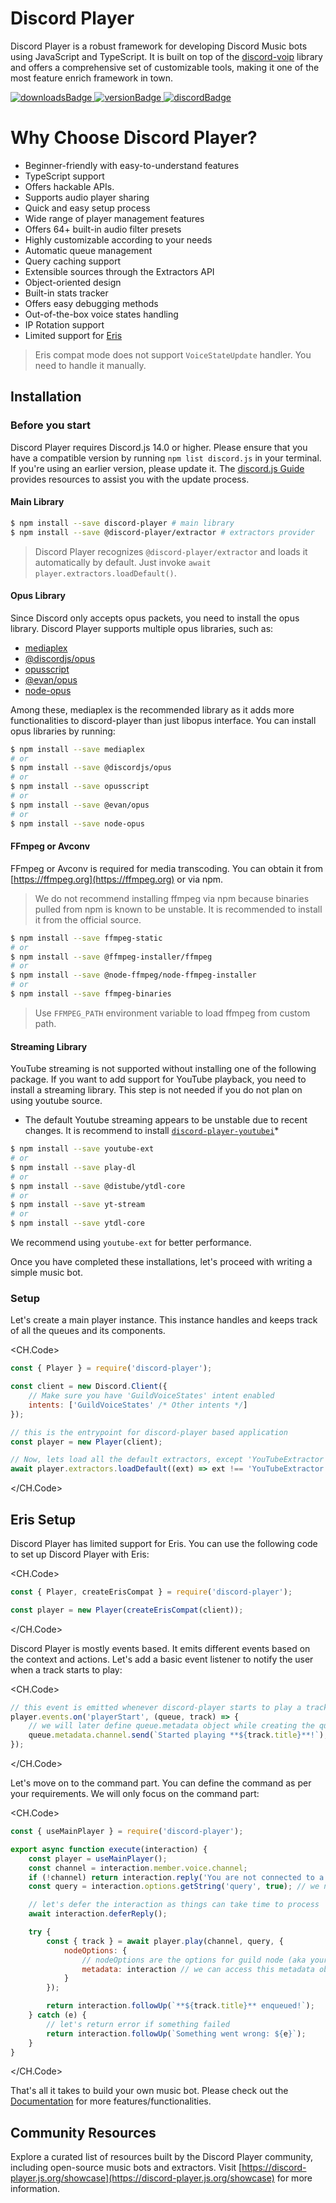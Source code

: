 # Discord Player

Discord Player is a robust framework for developing Discord Music bots using JavaScript and TypeScript. It is built on top of the [discord-voip](https://npm.im/discord-voip) library and offers a comprehensive set of customizable tools, making it one of the most feature enrich framework in town.

<div class="flex flex-row gap-2 my-2">
    <a class="underline font-semibold text-teal-500 hover:text-teal-600" target="_blank" rel="noopener noreferrer" href="/guide/[topic]/[page]">
        <img src="https://img.shields.io/npm/dt/discord-player?style=for-the-badge" alt="downloadsBadge" />
    </a>
    <a class="underline font-semibold text-teal-500 hover:text-teal-600" target="_blank" rel="noopener noreferrer" href="https://npmjs.com/discord-player">
        <img src="https://img.shields.io/npm/v/discord-player?style=for-the-badge" alt="versionBadge" />
    </a>
    <a class="underline font-semibold text-teal-500 hover:text-teal-600" target="_blank" rel="noopener noreferrer" href="https://androz2091.fr/discord">
        <img src="https://img.shields.io/discord/558328638911545423?style=for-the-badge&amp;color=7289da" alt="discordBadge" />
    </a>
</div>

# Why Choose Discord Player?

-   Beginner-friendly with easy-to-understand features
-   TypeScript support
-   Offers hackable APIs.
-   Supports audio player sharing
-   Quick and easy setup process
-   Wide range of player management features
-   Offers 64+ built-in audio filter presets
-   Highly customizable according to your needs
-   Automatic queue management
-   Query caching support
-   Extensible sources through the Extractors API
-   Object-oriented design
-   Built-in stats tracker
-   Offers easy debugging methods
-   Out-of-the-box voice states handling
-   IP Rotation support
-   Limited support for [Eris](https://npmjs.com/eris)

> Eris compat mode does not support `VoiceStateUpdate` handler. You need to handle it manually.

## Installation

### Before you start

Discord Player requires Discord.js 14.0 or higher. Please ensure that you have a compatible version by running `npm list discord.js` in your terminal. If you're using an earlier version, please update it. The [discord.js Guide](https://discordjs.guide) provides resources to assist you with the update process.

#### Main Library

```bash
$ npm install --save discord-player # main library
$ npm install --save @discord-player/extractor # extractors provider
```

> Discord Player recognizes `@discord-player/extractor` and loads it automatically by default. Just invoke `await player.extractors.loadDefault()`.

#### Opus Library

Since Discord only accepts opus packets, you need to install the opus library. Discord Player supports multiple opus libraries, such as:

-   [mediaplex](https://npmjs.com/mediaplex)
-   [@discordjs/opus](https://npmjs.com/@discordjs/opus)
-   [opusscript](https://npmjs.com/opusscript)
-   [@evan/opus](https://npmjs.com/@evan/opus)
-   [node-opus](https://npmjs.com/node-opus)

Among these, mediaplex is the recommended library as it adds more functionalities to discord-player than just libopus interface. You can install opus libraries by running:

```bash
$ npm install --save mediaplex
# or
$ npm install --save @discordjs/opus
# or
$ npm install --save opusscript
# or
$ npm install --save @evan/opus
# or
$ npm install --save node-opus
```

#### FFmpeg or Avconv

FFmpeg or Avconv is required for media transcoding. You can obtain it from [https://ffmpeg.org](https://ffmpeg.org) or via npm.

> We do not recommend installing ffmpeg via npm because binaries pulled from npm is known to be unstable. It is recommended to install it from the official source.

```bash
$ npm install --save ffmpeg-static
# or
$ npm install --save @ffmpeg-installer/ffmpeg
# or
$ npm install --save @node-ffmpeg/node-ffmpeg-installer
# or
$ npm install --save ffmpeg-binaries
```

> Use `FFMPEG_PATH` environment variable to load ffmpeg from custom path.

#### Streaming Library

YouTube streaming is not supported without installing one of the following package. If you want to add support for YouTube playback, you need to install a streaming library. This step is not needed if you do not plan on using youtube source.

-   The default Youtube streaming appears to be unstable due to recent changes. It is recommend to install [`discord-player-youtubei`](https://npm.im/discord-player-youtubei)\*

```bash
$ npm install --save youtube-ext
# or
$ npm install --save play-dl
# or
$ npm install --save @distube/ytdl-core
# or
$ npm install --save yt-stream
# or
$ npm install --save ytdl-core
```

We recommend using `youtube-ext` for better performance.

Once you have completed these installations, let's proceed with writing a simple music bot.

### Setup

Let's create a main player instance. This instance handles and keeps track of all the queues and its components.

<CH.Code>

```js index.js
const { Player } = require('discord-player');

const client = new Discord.Client({
    // Make sure you have 'GuildVoiceStates' intent enabled
    intents: ['GuildVoiceStates' /* Other intents */]
});

// this is the entrypoint for discord-player based application
const player = new Player(client);

// Now, lets load all the default extractors, except 'YouTubeExtractor'. You can remove the filter if you want to load all the extractors.
await player.extractors.loadDefault((ext) => ext !== 'YouTubeExtractor');
```

</CH.Code>

## Eris Setup

Discord Player has limited support for Eris. You can use the following code to set up Discord Player with Eris:

<CH.Code>

```js index.js
const { Player, createErisCompat } = require('discord-player');

const player = new Player(createErisCompat(client));
```

</CH.Code>

Discord Player is mostly events based. It emits different events based on the context and actions. Let's add a basic event listener to notify the user when a track starts to play:

<CH.Code>

```js index.js
// this event is emitted whenever discord-player starts to play a track
player.events.on('playerStart', (queue, track) => {
    // we will later define queue.metadata object while creating the queue
    queue.metadata.channel.send(`Started playing **${track.title}**!`);
});
```

</CH.Code>

Let's move on to the command part. You can define the command as per your requirements. We will only focus on the command part:

<CH.Code>

```js play.js
const { useMainPlayer } = require('discord-player');

export async function execute(interaction) {
    const player = useMainPlayer();
    const channel = interaction.member.voice.channel;
    if (!channel) return interaction.reply('You are not connected to a voice channel!'); // make sure we have a voice channel
    const query = interaction.options.getString('query', true); // we need input/query to play

    // let's defer the interaction as things can take time to process
    await interaction.deferReply();

    try {
        const { track } = await player.play(channel, query, {
            nodeOptions: {
                // nodeOptions are the options for guild node (aka your queue in simple word)
                metadata: interaction // we can access this metadata object using queue.metadata later on
            }
        });

        return interaction.followUp(`**${track.title}** enqueued!`);
    } catch (e) {
        // let's return error if something failed
        return interaction.followUp(`Something went wrong: ${e}`);
    }
}
```

</CH.Code>

That's all it takes to build your own music bot. Please check out the [Documentation](https://discord-player.js.org) for more features/functionalities.

## Community Resources

Explore a curated list of resources built by the Discord Player community, including open-source music bots and extractors. Visit [https://discord-player.js.org/showcase](https://discord-player.js.org/showcase) for more information.
